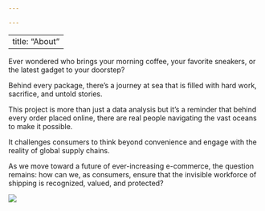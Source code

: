 ```yaml
---

---
```


---
title: "About"
---

Ever wondered who brings your morning coffee, your favorite sneakers, or the latest gadget to your doorstep?

Behind every package, there’s a journey at sea that is filled with hard work, sacrifice, and untold stories.

This project is more than just a data analysis but it's a reminder that behind every order placed online, there are real people navigating the vast oceans to make it possible.

It challenges consumers to think beyond convenience and engage with the reality of global supply chains.

As we move toward a future of ever-increasing e-commerce, the question remains: how can we, as consumers, ensure that the invisible workforce of shipping is recognized, valued, and protected?

![](/images/image3.jpeg)
